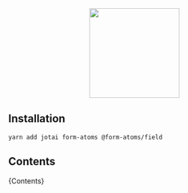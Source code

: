 
<Meta title="Introduction" />

<div align="center">
  <img
    width="180"
    style={{ margin: "24px auto" }}
    src="./form-atoms-field.svg"
  />
  <Title>Atomic Form Fields for React</Title>
</div>

## Installation

```
yarn add jotai form-atoms @form-atoms/field
```

## Contents

<Markdown>{Contents}</Markdown>
